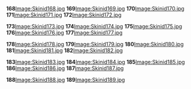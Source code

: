 '''168'''[[/Image:Skinid168.jpg.md|Image:Skinid168.jpg]]
'''169'''[[/Image:Skinid169.jpg.md|Image:Skinid169.jpg]]
'''170'''[[/Image:Skinid170.jpg.md|Image:Skinid170.jpg]]
'''171'''[[/Image:Skinid171.jpg.md|Image:Skinid171.jpg]]
'''172'''[[/Image:Skinid172.jpg.md|Image:Skinid172.jpg]]

'''173'''[[/Image:Skinid173.jpg.md|Image:Skinid173.jpg]]
'''174'''[[/Image:Skinid174.jpg.md|Image:Skinid174.jpg]]
'''175'''[[/Image:Skinid175.jpg.md|Image:Skinid175.jpg]]
'''176'''[[/Image:Skinid176.jpg.md|Image:Skinid176.jpg]]
'''177'''[[/Image:Skinid177.jpg.md|Image:Skinid177.jpg]]

'''178'''[[/Image:Skinid178.jpg.md|Image:Skinid178.jpg]]
'''179'''[[/Image:Skinid179.jpg.md|Image:Skinid179.jpg]]
'''180'''[[/Image:Skinid180.jpg.md|Image:Skinid180.jpg]]
'''181'''[[/Image:Skinid181.jpg.md|Image:Skinid181.jpg]]
'''182'''[[/Image:Skinid182.jpg.md|Image:Skinid182.jpg]]

'''183'''[[/Image:Skinid183.jpg.md|Image:Skinid183.jpg]]
'''184'''[[/Image:Skinid184.jpg.md|Image:Skinid184.jpg]]
'''185'''[[/Image:Skinid185.jpg.md|Image:Skinid185.jpg]]
'''186'''[[/Image:Skinid186.jpg.md|Image:Skinid186.jpg]]
'''187'''[[/Image:Skinid187.jpg.md|Image:Skinid187.jpg]]

'''188'''[[/Image:Skinid188.jpg.md|Image:Skinid188.jpg]]
'''189'''[[/Image:Skinid189.jpg.md|Image:Skinid189.jpg]]
